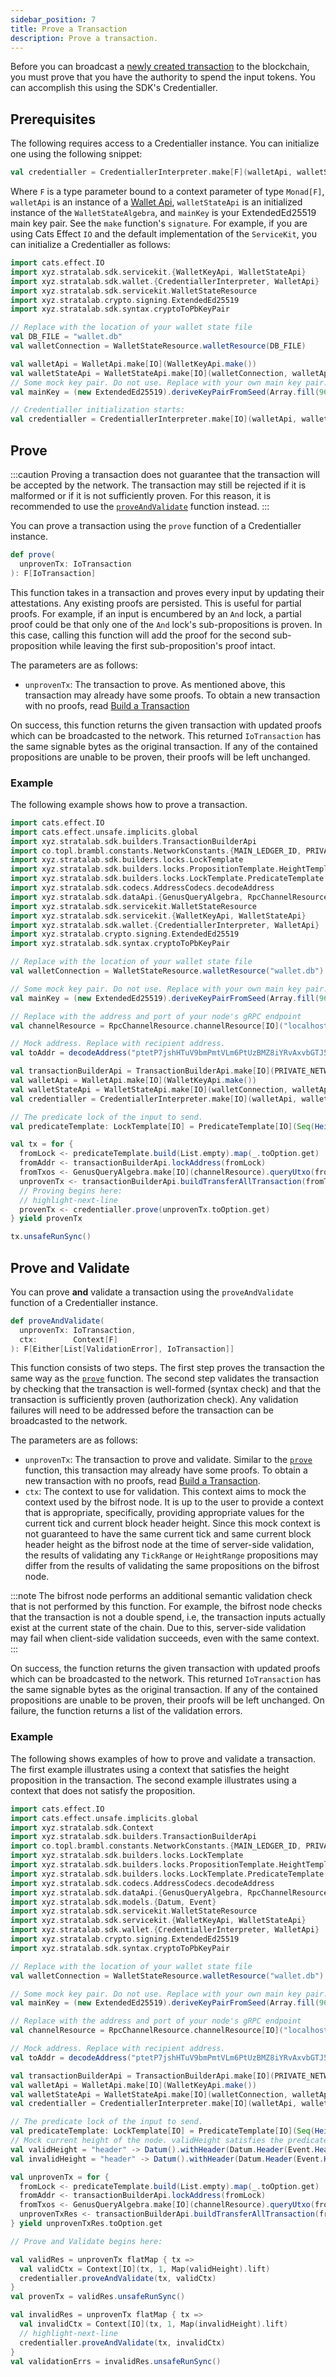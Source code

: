 ```yaml
---
sidebar_position: 7
title: Prove a Transaction
description: Prove a transaction.
---
```



Before you can broadcast a [newly created transaction](./transactions) to the blockchain, you must prove that you have the authority to
spend the input tokens. You can accomplish this using the SDK's Credentialler.

## Prerequisites

The following requires access to a Credentialler instance. You can initialize one using the following snippet:

```scala
val credentialler = CredentiallerInterpreter.make[F](walletApi, walletStateApi, mainKey)
```

Where `F` is a type parameter bound to a context parameter of type `Monad[F]`, `walletApi` is an instance of
a [Wallet Api](./wallets#prerequisites), `walletStateApi` is an initialized instance of
the <ScaladocLink path="co/topl/brambl/dataApi/WalletStateAlgebra.html"><code>WalletStateAlgebra</code></ScaladocLink>,
and `mainKey` is your ExtendedEd25519 main key pair. See the `make`
function's <ScaladocLink path="co/topl/brambl/wallet/CredentiallerInterpreter$.html#make[F[_]](WalletApi[F],WalletStateAlgebra[F],KeyPair)(Monad[F]):Credentialler[F]"><code>signature</code></ScaladocLink>.
For example, if you are using Cats Effect `IO` and the default implementation of
the <ScaladocLink path="co/topl/brambl/servicekit/index.html"><code>ServiceKit</code></ScaladocLink>, you can initialize
a Credentialler as follows:

```scala
import cats.effect.IO
import xyz.stratalab.sdk.servicekit.{WalletKeyApi, WalletStateApi}
import xyz.stratalab.sdk.wallet.{CredentiallerInterpreter, WalletApi}
import xyz.stratalab.sdk.servicekit.WalletStateResource
import xyz.stratalab.crypto.signing.ExtendedEd25519
import xyz.stratalab.sdk.syntax.cryptoToPbKeyPair

// Replace with the location of your wallet state file
val DB_FILE = "wallet.db"
val walletConnection = WalletStateResource.walletResource(DB_FILE)

val walletApi = WalletApi.make[IO](WalletKeyApi.make())
val walletStateApi = WalletStateApi.make[IO](walletConnection, walletApi)
// Some mock key pair. Do not use. Replace with your own main key pair.
val mainKey = (new ExtendedEd25519).deriveKeyPairFromSeed(Array.fill(96)(0: Byte))

// Credentialler initialization starts:
val credentialler = CredentiallerInterpreter.make[IO](walletApi, walletStateApi, mainKey)
```

## Prove

:::caution
Proving a transaction does not guarantee that the transaction will be accepted by the network. The transaction may still be
rejected if it is malformed or if it is not sufficiently proven. For this reason, it is recommended to use
the [`proveAndValidate`](#prove-and-validate) function instead.
:::

You can prove a transaction using
the <ScaladocLink path="co/topl/brambl/wallet/Credentialler.html#prove(IoTransaction):F[IoTransaction]"><code>prove</code></ScaladocLink>
function of a Credentialler instance.

```scala
def prove(
  unprovenTx: IoTransaction
): F[IoTransaction]
```

This function takes in a transaction and proves every input by updating their attestations. Any existing proofs are persisted.
This is useful for partial proofs. For example, if an input is encumbered by an `And` lock, a partial proof could be that
only one of the `And` lock's sub-propositions is proven. In this case, calling this function will add the proof for the
second sub-proposition while leaving the first sub-proposition's proof intact.

The parameters are as follows:
- `unprovenTx`: The transaction to prove. As mentioned above, this transaction may already have some proofs. To obtain
a new transaction with no proofs, read [Build a Transaction](./transactions)

On success, this function returns the given transaction with updated proofs which can be broadcasted to the network.
This returned `IoTransaction` has the same signable bytes as the original transaction. If any of the contained propositions
are unable to be proven, their proofs will be left unchanged.

### Example

The following example shows how to prove a transaction.

```scala
import cats.effect.IO
import cats.effect.unsafe.implicits.global
import xyz.stratalab.sdk.builders.TransactionBuilderApi
import co.topl.brambl.constants.NetworkConstants.{MAIN_LEDGER_ID, PRIVATE_NETWORK_ID}
import xyz.stratalab.sdk.builders.locks.LockTemplate
import xyz.stratalab.sdk.builders.locks.PropositionTemplate.HeightTemplate
import xyz.stratalab.sdk.builders.locks.LockTemplate.PredicateTemplate
import xyz.stratalab.sdk.codecs.AddressCodecs.decodeAddress
import xyz.stratalab.sdk.dataApi.{GenusQueryAlgebra, RpcChannelResource}
import xyz.stratalab.sdk.servicekit.WalletStateResource
import xyz.stratalab.sdk.servicekit.{WalletKeyApi, WalletStateApi}
import xyz.stratalab.sdk.wallet.{CredentiallerInterpreter, WalletApi}
import xyz.stratalab.crypto.signing.ExtendedEd25519
import xyz.stratalab.sdk.syntax.cryptoToPbKeyPair

// Replace with the location of your wallet state file
val walletConnection = WalletStateResource.walletResource("wallet.db")

// Some mock key pair. Do not use. Replace with your own main key pair.
val mainKey = (new ExtendedEd25519).deriveKeyPairFromSeed(Array.fill(96)(0: Byte))

// Replace with the address and port of your node's gRPC endpoint
val channelResource = RpcChannelResource.channelResource[IO]("localhost", 9084, secureConnection = false)

// Mock address. Replace with recipient address.
val toAddr = decodeAddress("ptetP7jshHTuV9bmPmtVLm6PtUzBMZ8iYRvAxvbGTJ5VgiEPHqCCnZ8MLLdi").toOption.get

val transactionBuilderApi = TransactionBuilderApi.make[IO](PRIVATE_NETWORK_ID, MAIN_LEDGER_ID)
val walletApi = WalletApi.make[IO](WalletKeyApi.make())
val walletStateApi = WalletStateApi.make[IO](walletConnection, walletApi)
val credentialler = CredentiallerInterpreter.make[IO](walletApi, walletStateApi, mainKey)

// The predicate lock of the input to send.
val predicateTemplate: LockTemplate[IO] = PredicateTemplate[IO](Seq(HeightTemplate("header", 1, Long.MaxValue)), 1)

val tx = for {
  fromLock <- predicateTemplate.build(List.empty).map(_.toOption.get)
  fromAddr <- transactionBuilderApi.lockAddress(fromLock)
  fromTxos <- GenusQueryAlgebra.make[IO](channelResource).queryUtxo(fromAddr)
  unprovenTx <- transactionBuilderApi.buildTransferAllTransaction(fromTxos, fromLock.getPredicate, toAddr, toAddr, 1L)
  // Proving begins here:
  // highlight-next-line
  provenTx <- credentialler.prove(unprovenTx.toOption.get)
} yield provenTx

tx.unsafeRunSync()
```

## Prove and Validate

You can prove **and** validate a transaction using
the <ScaladocLink path="co/topl/brambl/wallet/Credentialler.html#proveAndValidate(IoTransaction,Context[F]):F[Either[List[ValidationError],IoTransaction]]"><code>proveAndValidate</code></ScaladocLink>
function of a Credentialler instance.

```scala
def proveAndValidate(
  unprovenTx: IoTransaction,
  ctx:        Context[F]
): F[Either[List[ValidationError], IoTransaction]]
```

This function consists of two steps. The first step proves the transaction the same way as the
[`prove`](#prove) function. The second step validates the transaction by checking that the transaction is well-formed (syntax check)
and that the transaction is sufficiently proven (authorization check). Any validation failures will need to be addressed
before the transaction can be broadcasted to the network.

The parameters are as follows:
- `unprovenTx`: The transaction to prove and validate. Similar to the [`prove`](#prove) function, this transaction may
already have some proofs. To obtain a new transaction with no proofs, read [Build a Transaction](./transactions).
- `ctx`: The context to use for validation. This context aims to mock the context used by the bifrost node. It is up to the
user to provide a context that is appropriate, specifically, providing appropriate values for the current tick and current block
header height. Since this mock context is not guaranteed to have the same current tick and same current block header height
as the bifrost node at the time of server-side validation, the results of validating any `TickRange` or `HeightRange` propositions
may differ from the results of validating the same propositions on the bifrost node.

:::note
The bifrost node performs an additional semantic validation check that is not performed by this function. For example, the bifrost node
checks that the transaction is not a double spend, i.e, the transaction inputs actually exist at the current state of the chain.
Due to this, server-side validation may fail when client-side validation succeeds, even with the same context.
:::

On success, the function returns the given transaction with updated proofs which can be broadcasted to the network. This returned
`IoTransaction` has the same signable bytes as the original transaction. If any of the contained propositions are unable to be proven,
their proofs will be left unchanged. On failure, the function returns a list of the validation errors.

### Example

The following shows examples of how to prove and validate a transaction. The first example illustrates using a context that
satisfies the height proposition in the transaction. The second example illustrates using a context that does not satisfy the proposition.

```scala
import cats.effect.IO
import cats.effect.unsafe.implicits.global
import xyz.stratalab.sdk.Context
import xyz.stratalab.sdk.builders.TransactionBuilderApi
import co.topl.brambl.constants.NetworkConstants.{MAIN_LEDGER_ID, PRIVATE_NETWORK_ID}
import xyz.stratalab.sdk.builders.locks.LockTemplate
import xyz.stratalab.sdk.builders.locks.PropositionTemplate.HeightTemplate
import xyz.stratalab.sdk.builders.locks.LockTemplate.PredicateTemplate
import xyz.stratalab.sdk.codecs.AddressCodecs.decodeAddress
import xyz.stratalab.sdk.dataApi.{GenusQueryAlgebra, RpcChannelResource}
import xyz.stratalab.sdk.models.{Datum, Event}
import xyz.stratalab.sdk.servicekit.WalletStateResource
import xyz.stratalab.sdk.servicekit.{WalletKeyApi, WalletStateApi}
import xyz.stratalab.sdk.wallet.{CredentiallerInterpreter, WalletApi}
import xyz.stratalab.crypto.signing.ExtendedEd25519
import xyz.stratalab.sdk.syntax.cryptoToPbKeyPair

// Replace with the location of your wallet state file
val walletConnection = WalletStateResource.walletResource("wallet.db")

// Some mock key pair. Do not use. Replace with your own main key pair.
val mainKey = (new ExtendedEd25519).deriveKeyPairFromSeed(Array.fill(96)(0: Byte))

// Replace with the address and port of your node's gRPC endpoint
val channelResource = RpcChannelResource.channelResource[IO]("localhost", 9084, secureConnection = false)

// Mock address. Replace with recipient address.
val toAddr = decodeAddress("ptetP7jshHTuV9bmPmtVLm6PtUzBMZ8iYRvAxvbGTJ5VgiEPHqCCnZ8MLLdi").toOption.get

val transactionBuilderApi = TransactionBuilderApi.make[IO](PRIVATE_NETWORK_ID, MAIN_LEDGER_ID)
val walletApi = WalletApi.make[IO](WalletKeyApi.make())
val walletStateApi = WalletStateApi.make[IO](walletConnection, walletApi)
val credentialler = CredentiallerInterpreter.make[IO](walletApi, walletStateApi, mainKey)

// The predicate lock of the input to send.
val predicateTemplate: LockTemplate[IO] = PredicateTemplate[IO](Seq(HeightTemplate("header", 1, Long.MaxValue)), 1)
// Mock current height of the node. validHeight satisfies the predicate, invalidHeight does not.
val validHeight = "header" -> Datum().withHeader(Datum.Header(Event.Header(50)))
val invalidHeight = "header" -> Datum().withHeader(Datum.Header(Event.Header(0)))

val unprovenTx = for {
  fromLock <- predicateTemplate.build(List.empty).map(_.toOption.get)
  fromAddr <- transactionBuilderApi.lockAddress(fromLock)
  fromTxos <- GenusQueryAlgebra.make[IO](channelResource).queryUtxo(fromAddr)
  unprovenTxRes <- transactionBuilderApi.buildTransferAllTransaction(fromTxos, fromLock.getPredicate, toAddr, toAddr, 1L)
} yield unprovenTxRes.toOption.get

// Prove and Validate begins here:

val validRes = unprovenTx flatMap { tx =>
  val validCtx = Context[IO](tx, 1, Map(validHeight).lift)
  credentialler.proveAndValidate(tx, validCtx)
}
val provenTx = validRes.unsafeRunSync()

val invalidRes = unprovenTx flatMap { tx =>
  val invalidCtx = Context[IO](tx, 1, Map(invalidHeight).lift)
  // highlight-next-line
  credentialler.proveAndValidate(tx, invalidCtx)
}
val validationErrs = invalidRes.unsafeRunSync()
```